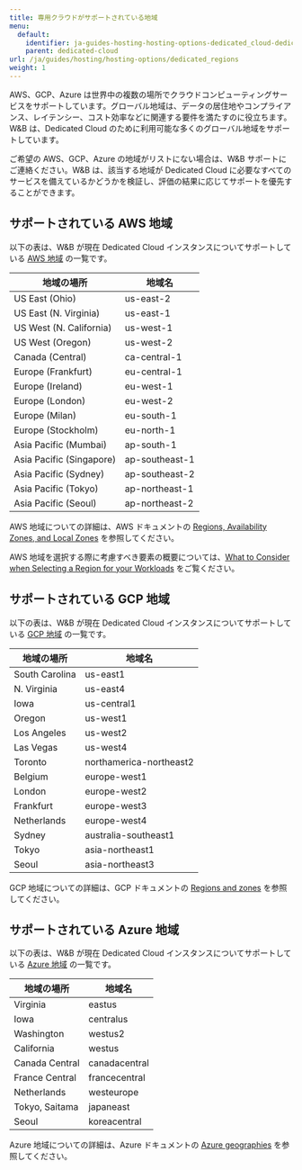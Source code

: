 ---
title: 専用クラウドがサポートされている地域
menu:
  default:
    identifier: ja-guides-hosting-hosting-options-dedicated_cloud-dedicated_regions
    parent: dedicated-cloud
url: /ja/guides/hosting/hosting-options/dedicated_regions
weight: 1
---

AWS、GCP、Azure は世界中の複数の場所でクラウドコンピューティングサービスをサポートしています。グローバル地域は、データの居住地やコンプライアンス、レイテンシー、コスト効率などに関連する要件を満たすのに役立ちます。W&B は、Dedicated Cloud のために利用可能な多くのグローバル地域をサポートしています。

<Note>
ご希望の AWS、GCP、Azure の地域がリストにない場合は、W&B サポートにご連絡ください。W&B は、該当する地域が Dedicated Cloud に必要なすべてのサービスを備えているかどうかを検証し、評価の結果に応じてサポートを優先することができます。
</Note>

## サポートされている AWS 地域

以下の表は、W&B が現在 Dedicated Cloud インスタンスについてサポートしている [AWS 地域](https://docs.aws.amazon.com/AmazonRDS/latest/UserGuide/Concepts.RegionsAndAvailabilityZones.html) の一覧です。

| 地域の場所 | 地域名 |
|-------------|--------|
|US East (Ohio)| us-east-2|
|US East (N. Virginia)|us-east-1|
|US West (N. California)|us-west-1|
|US West (Oregon)|us-west-2|
|Canada (Central)|ca-central-1|
|Europe (Frankfurt)|eu-central-1|
|Europe (Ireland)|eu-west-1|
|Europe (London)|eu-west-2|
|Europe (Milan)|eu-south-1|
|Europe (Stockholm)|eu-north-1|
|Asia Pacific (Mumbai)|ap-south-1|
|Asia Pacific (Singapore)| ap-southeast-1|
|Asia Pacific (Sydney)|ap-southeast-2|
|Asia Pacific (Tokyo)|ap-northeast-1|
|Asia Pacific (Seoul)|ap-northeast-2|

AWS 地域についての詳細は、AWS ドキュメントの [Regions, Availability Zones, and Local Zones](https://docs.aws.amazon.com/AmazonRDS/latest/UserGuide/Concepts.RegionsAndAvailabilityZones.html) を参照してください。

AWS 地域を選択する際に考慮すべき要素の概要については、[What to Consider when Selecting a Region for your Workloads](https://aws.amazon.com/blogs/architecture/what-to-consider-when-selecting-a-region-for-your-workloads/) をご覧ください。

## サポートされている GCP 地域

以下の表は、W&B が現在 Dedicated Cloud インスタンスについてサポートしている [GCP 地域](https://cloud.google.com/compute/docs/regions-zones) の一覧です。

| 地域の場所 | 地域名 |
|-------------|--------|
|South Carolina|us-east1|
|N. Virginia|us-east4|
|Iowa|us-central1|
|Oregon|us-west1|
|Los Angeles|us-west2|
|Las Vegas|us-west4|
|Toronto|northamerica-northeast2|
|Belgium|europe-west1|
|London|europe-west2|
|Frankfurt|europe-west3|
|Netherlands|europe-west4|
|Sydney|australia-southeast1|
|Tokyo|asia-northeast1|
|Seoul|asia-northeast3|

GCP 地域についての詳細は、GCP ドキュメントの [Regions and zones](https://cloud.google.com/compute/docs/regions-zones) を参照してください。

## サポートされている Azure 地域

以下の表は、W&B が現在 Dedicated Cloud インスタンスについてサポートしている [Azure 地域](https://azure.microsoft.com/explore/global-infrastructure/geographies/#geographies) の一覧です。

| 地域の場所 | 地域名 |
|-------------|--------|
|Virginia|eastus|
|Iowa|centralus|
|Washington|westus2|
|California|westus|
|Canada Central|canadacentral|
|France Central|francecentral|
|Netherlands|westeurope|
|Tokyo, Saitama|japaneast|
|Seoul|koreacentral|

Azure 地域についての詳細は、Azure ドキュメントの [Azure geographies](https://azure.microsoft.com/explore/global-infrastructure/geographies/#overview) を参照してください。